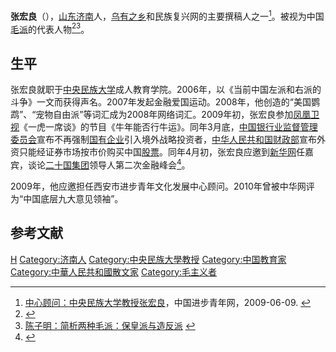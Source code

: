 {{Notability Unreferenced|time=2022-05-12T07:05:24+00:00}}
{{Infobox_Person
| name = 张宏良
| image = 
| box_width = 
| occupation = 
| period = 21世紀
| birth_name = 
| other_names = 
| Sex = 男
| birth_date = {{birth date and age|1955|7|31}}
| birth_place = [[中华人民共和国|中华人民共和国]][[山东省|山东省]][[济南市|济南市]]
| death_date = 
| death_place = 
| nationality = {{PRC}}
| residence = 
| party = 
| religion = 
| spouse = 
| relatives = 
| education = 
| past = [[中央民族大学|中央民族大学]]教师
| work = 《当前中国左派和右派的斗争》
| awards = 
}}

'''张宏良'''（{{bd|1955年|7月31日|||catIdx=Z张}}），[[山东|山东]][[济南|济南]]人，[[乌有之乡|乌有之乡]]和民族复兴网的主要撰稿人之一<ref name="zhl">[http://www.zgjbqn.org/Article/Class4/200906/101.html 中心顾问：中央民族大学教授张宏良]，中国进步青年网，2009-06-09. {{webarchive|url=https://web.archive.org/web/20130927105247/http://www.zgjbqn.org/Article/Class4/200906/101.html |date=2013-09-27 }}</ref>。被视为中国[[毛派|毛派]]的代表人物<ref>{{Cite web |url=http://60nd.org/Article_Print.asp?ArticleID=3105 |title=高居矛：张宏良的“保皇党”理论 |access-date=2014-05-24 |archive-url=https://web.archive.org/web/20140525200107/http://60nd.org/Article_Print.asp?ArticleID=3105 |archive-date=2014-05-25 |dead-url=yes }}</ref><ref>[http://www.chinesepen.org/Article/hyxz/201107/Article_20110701195026.shtml 陈子明：简析两种毛派：保皇派与造反派] {{webarchive|url=https://web.archive.org/web/20120525175731/http://www.chinesepen.org/Article/hyxz/201107/Article_20110701195026.shtml |date=2012-05-25 }}</ref>。

==生平==
张宏良就职于[[中央民族大学|中央民族大学]]成人教育学院。2006年，以《当前中国左派和右派的斗争》一文而获得声名。2007年发起金融爱国运动。2008年，他创造的“美国鹦鹉”、“宠物自由派”等词汇成为2008年网络词汇。2009年初，张宏良参加[[凤凰卫视|凤凰卫视]]《一虎一席谈》的节目《牛年能否行牛运》。同年3月底，[[中国银行业监督管理委员会|中国银行业监督管理委员会]]宣布不再强制[[国有企业|国有企业]]引入境外战略投资者，[[中华人民共和国财政部|中华人民共和国财政部]]宣布外资只能经证券市场按市价购买中国[[股票|股票]]。同年4月初，张宏良应邀到[[新华网|新华网]]任嘉宾，谈论[[二十国集团|二十国集团]]领导人第二次金融峰会<ref>{{cite web|url=http://news.xinhuanet.com/video/2009-04/01/content_11113192.htm|title=张宏良教授做客新华网|publisher=新华网|date=2009-04-01|language=zh-cn|access-date=2013-09-26|archive-date=2013-10-02|archive-url=https://web.archive.org/web/20131002181251/http://news.xinhuanet.com/video/2009-04/01/content_11113192.htm}}</ref>。

2009年，他应邀担任西安市进步青年文化发展中心顾问。2010年曾被中华网评为“中国底层九大意见领袖”。

==参考文献==
{{reflist}}
{{中华人民共和国新左翼}}
{{DEFAULTSORT:Zhang张}}
[[Category:张姓|H]]
[[Category:济南人|Category:济南人]]
[[Category:中央民族大學教授|Category:中央民族大學教授]]
[[Category:中国教育家|Category:中国教育家]]
[[Category:中華人民共和國散文家|Category:中華人民共和國散文家]]
[[Category:毛主义者|Category:毛主义者]]